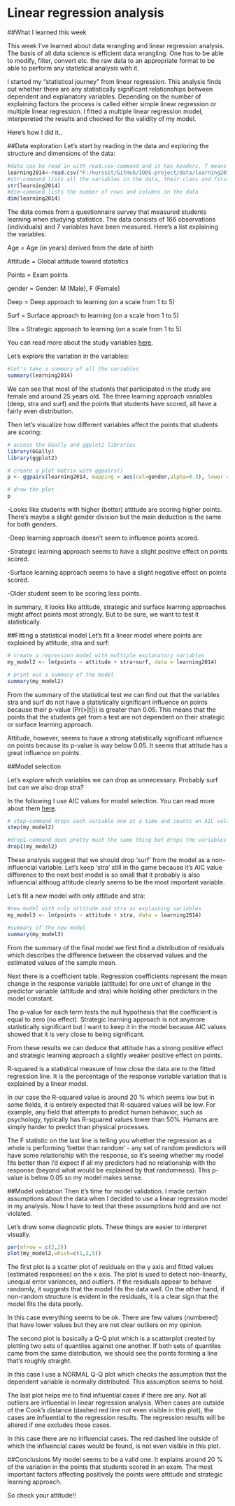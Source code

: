 # Linear regression analysis

##What I learned this week

This week I've learned about data wrangling and linear regression analysis. The basis of all data science is efficient data wrangling. One has to be able to modify, filter, convert etc. the raw data to an appropriate format to be able to perform any statistical analysis with it. 

I started my "statistical journey" from linear regression. This analysis finds out whether there are any statistically significant relationships between dependent and explanatory variables. Depending on the number of explaining factors the process is called either simple linear regression or multiple linear regression. I fitted a multiple linear regression model, interpereted the results and checked for the validity of my model.

Here's how I did it..

##Data exploration
Let's start by reading in the data and exploring the structure and dimensions of the data:
```r
#data can be read in with read.csv-command and it has headers, T means TRUE.
learning2014<-read.csv("F:/kurssit/GitHub/IODS-project/data/learning2014.csv",header = T)
#str-command lists all the variables in the data, their class and first few observations
str(learning2014)
#dim-command lists the number of rows and columns in the data
dim(learning2014)
```
The data comes from a questionnaire survey that measured students learning when studying statistics. The data consists of 166 observations (individuals) and 7 variables have been measured. Here's a list explaining the variables: 

Age = Age (in years) derived from the date of birth

Attitude = Global attitude toward statistics

Points  = Exam points

gender = Gender: M (Male), F (Female)

Deep  =  Deep approach to learning (on a scale from 1 to 5)           

Surf  = Surface approach to learning (on a scale from 1 to 5)

Stra  = Strategic approach to learning (on a scale from 1 to 5)

You can read more about the study variables [here](http://www.helsinki.fi/~kvehkala/JYTmooc/JYTOPKYS2-meta.txt).

Let's explore the variation in the variables:
```r
#let's take a summary of all the variables
summary(learning2014)
```
We can see that most of the students that participated in the study are female and around 25 years old. The three learning approach variables (deep, stra and surf) and the points that students have scored, all have a fairly even distribution.

Then let's visualize how different variables affect the points that students are scoring:

```r
# access the GGally and ggplot2 libraries
library(GGally)
library(ggplot2)

# create a plot matrix with ggpairs()
p <- ggpairs(learning2014, mapping = aes(col=gender,alpha=0.3), lower = list(combo = wrap("facethist", bins = 20)))

# draw the plot
p
```

-Looks like students with higher (better) attitude are scoring higher points. There's maybe a slight gender division but the main deduction is the same for both genders.

-Deep learning approach doesn't seem to influence points scored.

-Strategic learning approach seems to have a slight positive effect on points scored.

-Surface learning approach seems to have a slight negative effect on points scored.

-Older student seem to be scoring less points.

In summary, it looks like attitude, strategic and surface learning approaches might affect points most strongly. But to be sure, we want to test it statistically.

##Fitting a statistical model
Let's fit a linear model where points are explained by attitude, stra and surf:
```r
# create a regression model with multiple explanatory variables
my_model2 <- lm(points ~ attitude + stra+surf, data = learning2014)

# print out a summary of the model
summary(my_model2)
```
From the summary of the statistical test we can find out that the variables stra and surf do not have a statistically significant influence on points because their p-value (Pr(>|t|)) is greater than 0.05. This means that the points that the students get from a test are not dependent on their strategic or surface learning approach. 

Attitude, however, seems to have a strong statistically significant influence on points because its p-value is way below 0.05. It seems that attitude has a great influence on points.

##Model selection

Let's explore which variables we can drop as unnecessary. Probably surf but can we also drop stra?

In the following I use AIC values for model selection. You can read more about them [here](https://en.wikipedia.org/wiki/Akaike_information_criterion).
```r
# step-command drops each variable one at a time and counts an AIC value which is the lowest possible for the best model.
step(my_model2)

#drop1-command does pretty much the same thing but drops the variables one at a time in the order they were in the model so you have to be careful in which order you present the variables in the model
drop1(my_model2)
```
These analysis suggest that we should drop 'surf' from the model as a non-influencial variable. Let's keep 'stra' still in the game because it's AIC value difference to the next best model is so small that it probably is also influencial althoug attitude clearly seems to be the most important variable.

Let's fit a new model with only attitude and stra:
```r
#new model with only attitude and stra as explaining variables
my_model3 <- lm(points ~ attitude + stra, data = learning2014)

#summary of the new model
summary(my_model3)

```
From the summary of the final model we first find a distribution of residuals which describes the difference between the observed values and the estimated values of the sample mean. 

Next there is a coefficient table. Regression coefficients represent the mean change in the response variable (attitude) for one unit of change in the predictor variable (attitude and stra) while holding other predictors in the model constant.

The p-value for each term tests the null hypothesis that the coefficient is equal to zero (no effect). Strategic learning approach is not anymore statistically significant but I want to keep it in the model because AIC values showed that it is very close to being significant.

From these results we can deduce that attitude has a strong positive effect and strategic learning approach a slightly weaker positive effect on points.

R-squared is a statistical measure of how close the data are to the fitted regression line. It is the percentage of the response variable variation that is explained by a linear model.

In our case the R-squared value is around 20 % which seems low but in some fields, it is entirely expected that R-squared values will be low. For example, any field that attempts to predict human behavior, such as psychology, typically has R-squared values lower than 50%. Humans are simply harder to predict than physical processes.

The F statistic on the last line is telling you whether the regression as a whole is performing 'better than random' - any set of random predictors will have some relationship with the response, so it's seeing whether my model fits better than I'd expect if all my predictors had no relationship with the response (beyond what would be explained by that randomness). This p-value is below 0.05 so my model makes sense.

##Model validation
Then it's time for model validation. I made certain assumptions about the data when I decided to use a linear regression model in my analysis. Now I have to test that these assumptions hold and are not violated. 

Let's draw some diagnostic plots. These things are easier to interpret visually.
```r
par(mfrow = c(2,2))
plot(my_model2,which=c(1,2,5))
```



The first plot is a scatter plot of residuals on the y axis and fitted values (estimated responses) on the x axis. The plot is used to detect non-linearity, unequal error variances, and outliers. If the residuals appear to behave randomly, it suggests that the model fits the data well. On the other hand, if non-random structure is evident in the residuals, it is a clear sign that the model fits the data poorly.

In this case everything seems to be ok. There are few values (numbered) that have lower values but they are not clear outliers on my opinion. 

The second plot is basically a Q-Q plot which is a scatterplot created by plotting two sets of quantiles against one another. If both sets of quantiles came from the same distribution, we should see the points forming a line that's roughly straight.

In this case I use a NORMAL Q-Q plot which checks the assumption that the dependent variable is normally distributed. This assumption seems to hold.

The last plot helps me to find influential cases if there are any. Not all outliers are influential in linear regression analysis. When cases are outside of the Cook's distance (dashed red line not even visible in this plot), the cases are influential to the regression results. The regression results will be altered if one excludes those cases. 

In this case there are no influencial cases. The red dashed line outside of which the influencial cases would be found, is not even visible in this plot.

##Conclusions
My model seems to be a valid one. It explains around 20 % of the variation in the points that students scored in an exam. The most important factors affecting positively the points were attitude and strategic learning approach. 

So check your attitude!!
